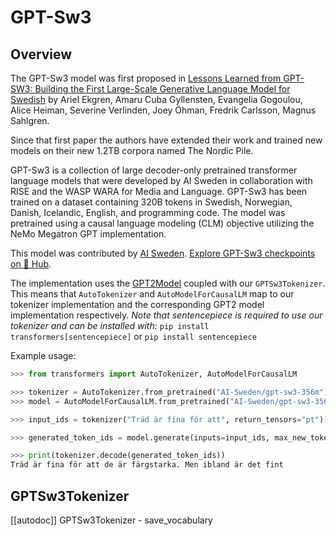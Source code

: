 <!--Copyright 2023 The HuggingFace Team. All rights reserved.

Licensed under the Apache License, Version 2.0 (the "License"); you may not use this file except in compliance with
the License. You may obtain a copy of the License at

http://www.apache.org/licenses/LICENSE-2.0

Unless required by applicable law or agreed to in writing, software distributed under the License is distributed on
an "AS IS" BASIS, WITHOUT WARRANTIES OR CONDITIONS OF ANY KIND, either express or implied. See the License for the
specific language governing permissions and limitations under the License.
-->

# GPT-Sw3

## Overview

The GPT-Sw3 model was first proposed in
[Lessons Learned from GPT-SW3: Building the First Large-Scale Generative Language Model for Swedish](http://www.lrec-conf.org/proceedings/lrec2022/pdf/2022.lrec-1.376.pdf)
by Ariel Ekgren, Amaru Cuba Gyllensten, Evangelia Gogoulou, Alice Heiman, Severine Verlinden, Joey Öhman,
Fredrik Carlsson, Magnus Sahlgren.

Since that first paper the authors have extended their work and trained new models on their new 1.2TB corpora named The Nordic Pile.

GPT-Sw3 is a collection of large decoder-only pretrained transformer language models that were developed by AI Sweden
in collaboration with RISE and the WASP WARA for Media and Language. GPT-Sw3 has been trained on a dataset containing
320B tokens in Swedish, Norwegian, Danish, Icelandic, English, and programming code. The model was pretrained using a
causal language modeling (CLM) objective utilizing the NeMo Megatron GPT implementation.

This model was contributed by [AI Sweden](https://huggingface.co/AI-Sweden).
[Explore GPT-Sw3 checkpoints on 🤗 Hub](https://huggingface.co/models?sort=downloads&search=GPT-Sw3).

The implementation uses the [GPT2Model](https://huggingface.co/docs/transformers/model_doc/gpt2) coupled
with our `GPTSw3Tokenizer`. This means that `AutoTokenizer` and `AutoModelForCausalLM` map to our tokenizer
implementation and the corresponding GPT2 model implementation respectively.
*Note that sentencepiece is required to use our tokenizer and can be installed with:* `pip install transformers[sentencepiece]` or `pip install sentencepiece`

Example usage:
```python
>>> from transformers import AutoTokenizer, AutoModelForCausalLM

>>> tokenizer = AutoTokenizer.from_pretrained("AI-Sweden/gpt-sw3-356m")
>>> model = AutoModelForCausalLM.from_pretrained("AI-Sweden/gpt-sw3-356m")

>>> input_ids = tokenizer("Träd är fina för att", return_tensors="pt")["input_ids"]

>>> generated_token_ids = model.generate(inputs=input_ids, max_new_tokens=10, do_sample=True)[0]

>>> print(tokenizer.decode(generated_token_ids))
Träd är fina för att de är färgstarka. Men ibland är det fint
```

## GPTSw3Tokenizer

[[autodoc]] GPTSw3Tokenizer
    - save_vocabulary
